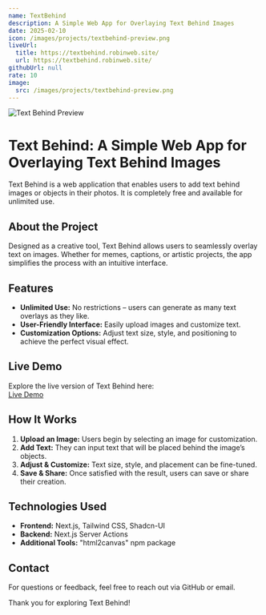 ```yaml
---
name: TextBehind
description: A Simple Web App for Overlaying Text Behind Images
date: 2025-02-10
icon: /images/projects/textbehind-preview.png
liveUrl:
  title: https://textbehind.robinweb.site/
  url: https://textbehind.robinweb.site/
githubUrl: null
rate: 10
image:
  src: /images/projects/textbehind-preview.png
---
```


![Text Behind Preview](/images/projects/textbehind-preview.png)

# Text Behind: A Simple Web App for Overlaying Text Behind Images

Text Behind is a web application that enables users to add text behind images or objects in their photos. It is completely free and available for unlimited use.

## About the Project

Designed as a creative tool, Text Behind allows users to seamlessly overlay text on images. Whether for memes, captions, or artistic projects, the app simplifies the process with an intuitive interface.

## Features

- **Unlimited Use:** No restrictions – users can generate as many text overlays as they like.
- **User-Friendly Interface:** Easily upload images and customize text.
- **Customization Options:** Adjust text size, style, and positioning to achieve the perfect visual effect.

## Live Demo

Explore the live version of Text Behind here:  
[Live Demo](https://textbehind.robinweb.site/)

## How It Works

1. **Upload an Image:** Users begin by selecting an image for customization.
2. **Add Text:** They can input text that will be placed behind the image’s objects.
3. **Adjust & Customize:** Text size, style, and placement can be fine-tuned.
4. **Save & Share:** Once satisfied with the result, users can save or share their creation.

## Technologies Used

- **Frontend:** Next.js, Tailwind CSS, Shadcn-UI
- **Backend:** Next.js Server Actions
- **Additional Tools:** "html2canvas" npm package

## Contact

For questions or feedback, feel free to reach out via GitHub or email.

Thank you for exploring Text Behind!
